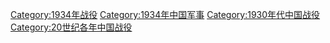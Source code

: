 [[Category:1934年战役|Category:1934年战役]]
[[Category:1934年中国军事|Category:1934年中国军事]]
[[Category:1930年代中国战役|Category:1930年代中国战役]]
[[Category:20世纪各年中国战役‎|Category:20世纪各年中国战役‎]]
